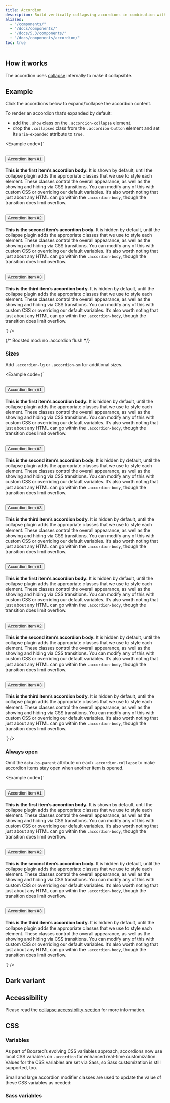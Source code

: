 ```yaml
---
title: Accordion
description: Build vertically collapsing accordions in combination with our Collapse JavaScript plugin.
aliases:
  - "/components/"
  - "/docs/components/"
  - "/docs/5.3/components/"
  - "/docs/components/accordion/"
toc: true
---
```


## How it works

The accordion uses [collapse]([[docsref:/components/collapse]]) internally to make it collapsible.

<Callout name="info-prefersreducedmotion" />

## Example

Click the accordions below to expand/collapse the accordion content.

To render an accordion that’s expanded by default:
- add the `.show` class on the `.accordion-collapse` element.
- drop the `.collapsed` class from the `.accordion-button` element and set its `aria-expanded` attribute to `true`.

<Example code={`<div class="accordion" id="accordionExample">
    <div class="accordion-item">
      <h2 class="accordion-header">
        <button class="accordion-button" type="button" data-bs-toggle="collapse" data-bs-target="#collapseOne" aria-expanded="true" aria-controls="collapseOne">
          Accordion Item #1
        </button>
      </h2>
      <div id="collapseOne" class="accordion-collapse collapse show" data-bs-parent="#accordionExample">
        <div class="accordion-body">
          <strong>This is the first item’s accordion body.</strong> It is shown by default, until the collapse plugin adds the appropriate classes that we use to style each element. These classes control the overall appearance, as well as the showing and hiding via CSS transitions. You can modify any of this with custom CSS or overriding our default variables. It’s also worth noting that just about any HTML can go within the <code>.accordion-body</code>, though the transition does limit overflow.
        </div>
      </div>
    </div>
    <div class="accordion-item">
      <h2 class="accordion-header">
        <button class="accordion-button collapsed" type="button" data-bs-toggle="collapse" data-bs-target="#collapseTwo" aria-expanded="false" aria-controls="collapseTwo">
          Accordion Item #2
        </button>
      </h2>
      <div id="collapseTwo" class="accordion-collapse collapse" data-bs-parent="#accordionExample">
        <div class="accordion-body">
          <strong>This is the second item’s accordion body.</strong> It is hidden by default, until the collapse plugin adds the appropriate classes that we use to style each element. These classes control the overall appearance, as well as the showing and hiding via CSS transitions. You can modify any of this with custom CSS or overriding our default variables. It’s also worth noting that just about any HTML can go within the <code>.accordion-body</code>, though the transition does limit overflow.
        </div>
      </div>
    </div>
    <div class="accordion-item">
      <h2 class="accordion-header">
        <button class="accordion-button collapsed" type="button" data-bs-toggle="collapse" data-bs-target="#collapseThree" aria-expanded="false" aria-controls="collapseThree">
          Accordion Item #3
        </button>
      </h2>
      <div id="collapseThree" class="accordion-collapse collapse" data-bs-parent="#accordionExample">
        <div class="accordion-body">
          <strong>This is the third item’s accordion body.</strong> It is hidden by default, until the collapse plugin adds the appropriate classes that we use to style each element. These classes control the overall appearance, as well as the showing and hiding via CSS transitions. You can modify any of this with custom CSS or overriding our default variables. It’s also worth noting that just about any HTML can go within the <code>.accordion-body</code>, though the transition does limit overflow.
        </div>
      </div>
    </div>
  </div>`} />

{/* Boosted mod: no .accordion flush */}

### Sizes

Add `.accordion-lg` or `.accordion-sm` for additional sizes.

<Example code={`<div class="row">
    <div class="col-md-6 col-lg-5">
      <div class="accordion accordion-sm" id="accordionExampleSmall">
        <div class="accordion-item">
          <h2 class="accordion-header">
            <button class="accordion-button" type="button" data-bs-toggle="collapse" data-bs-target="#collapseOneSmall" aria-expanded="true" aria-controls="collapseOneSmall">
              Accordion Item #1
            </button>
          </h2>
          <div id="collapseOneSmall" class="accordion-collapse collapse show" data-bs-parent="#accordionExampleSmall">
            <div class="accordion-body">
              <strong>This is the first item’s accordion body.</strong> It is hidden by default, until the collapse plugin adds the appropriate classes that we use to style each element. These classes control the overall appearance, as well as the showing and hiding via CSS transitions. You can modify any of this with custom CSS or overriding our default variables. It’s also worth noting that just about any HTML can go within the <code>.accordion-body</code>, though the transition does limit overflow.
            </div>
          </div>
        </div>
        <div class="accordion-item">
          <h2 class="accordion-header">
            <button class="accordion-button collapsed" type="button" data-bs-toggle="collapse" data-bs-target="#collapseTwoSmall" aria-expanded="false" aria-controls="collapseTwoSmall">
              Accordion Item #2
            </button>
          </h2>
          <div id="collapseTwoSmall" class="accordion-collapse collapse" data-bs-parent="#accordionExampleSmall">
            <div class="accordion-body">
              <strong>This is the second item’s accordion body.</strong> It is hidden by default, until the collapse plugin adds the appropriate classes that we use to style each element. These classes control the overall appearance, as well as the showing and hiding via CSS transitions. You can modify any of this with custom CSS or overriding our default variables. It’s also worth noting that just about any HTML can go within the <code>.accordion-body</code>, though the transition does limit overflow.
            </div>
          </div>
        </div>
        <div class="accordion-item">
          <h2 class="accordion-header">
            <button class="accordion-button collapsed" type="button" data-bs-toggle="collapse" data-bs-target="#collapseThreeSmall" aria-expanded="false" aria-controls="collapseThreeSmall">
              Accordion Item #3
            </button>
          </h2>
          <div id="collapseThreeSmall" class="accordion-collapse collapse" data-bs-parent="#accordionExampleSmall">
            <div class="accordion-body">
              <strong>This is the third item’s accordion body.</strong> It is hidden by default, until the collapse plugin adds the appropriate classes that we use to style each element. These classes control the overall appearance, as well as the showing and hiding via CSS transitions. You can modify any of this with custom CSS or overriding our default variables. It’s also worth noting that just about any HTML can go within the <code>.accordion-body</code>, though the transition does limit overflow.
            </div>
          </div>
        </div>
      </div>
    </div>
    <div class="col-md-6 col-lg-7">
      <div class="accordion accordion-lg" id="accordionExampleLarge">
        <div class="accordion-item">
          <h2 class="accordion-header">
            <button class="accordion-button" type="button" data-bs-toggle="collapse" data-bs-target="#collapseOneLarge" aria-expanded="true" aria-controls="collapseOneLarge">
              Accordion Item #1
            </button>
          </h2>
          <div id="collapseOneLarge" class="accordion-collapse collapse show" data-bs-parent="#accordionExampleLarge">
            <div class="accordion-body">
              <strong>This is the first item’s accordion body.</strong> It is hidden by default, until the collapse plugin adds the appropriate classes that we use to style each element. These classes control the overall appearance, as well as the showing and hiding via CSS transitions. You can modify any of this with custom CSS or overriding our default variables. It’s also worth noting that just about any HTML can go within the <code>.accordion-body</code>, though the transition does limit overflow.
            </div>
          </div>
        </div>
        <div class="accordion-item">
          <h2 class="accordion-header">
            <button class="accordion-button collapsed" type="button" data-bs-toggle="collapse" data-bs-target="#collapseTwoLarge" aria-expanded="false" aria-controls="collapseTwoLarge">
              Accordion Item #2
            </button>
          </h2>
          <div id="collapseTwoLarge" class="accordion-collapse collapse" data-bs-parent="#accordionExampleLarge">
            <div class="accordion-body">
              <strong>This is the second item’s accordion body.</strong> It is hidden by default, until the collapse plugin adds the appropriate classes that we use to style each element. These classes control the overall appearance, as well as the showing and hiding via CSS transitions. You can modify any of this with custom CSS or overriding our default variables. It’s also worth noting that just about any HTML can go within the <code>.accordion-body</code>, though the transition does limit overflow.
            </div>
          </div>
        </div>
        <div class="accordion-item">
          <h2 class="accordion-header">
            <button class="accordion-button collapsed" type="button" data-bs-toggle="collapse" data-bs-target="#collapseThreeLarge" aria-expanded="false" aria-controls="collapseThreeLarge">
              Accordion Item #3
            </button>
          </h2>
          <div id="collapseThreeLarge" class="accordion-collapse collapse" data-bs-parent="#accordionExampleLarge">
            <div class="accordion-body">
              <strong>This is the third item’s accordion body.</strong> It is hidden by default, until the collapse plugin adds the appropriate classes that we use to style each element. These classes control the overall appearance, as well as the showing and hiding via CSS transitions. You can modify any of this with custom CSS or overriding our default variables. It’s also worth noting that just about any HTML can go within the <code>.accordion-body</code>, though the transition does limit overflow.
            </div>
          </div>
        </div>
      </div>
    </div>
  </div>`} />

### Always open

Omit the `data-bs-parent` attribute on each `.accordion-collapse` to make accordion items stay open when another item is opened.

<Example code={`<div class="accordion" id="accordionPanelsStayOpenExample">
    <div class="accordion-item">
      <h2 class="accordion-header">
        <button class="accordion-button" type="button" data-bs-toggle="collapse" data-bs-target="#panelsStayOpen-collapseOne" aria-expanded="true" aria-controls="panelsStayOpen-collapseOne">
          Accordion Item #1
        </button>
      </h2>
      <div id="panelsStayOpen-collapseOne" class="accordion-collapse collapse show">
        <div class="accordion-body">
          <strong>This is the first item’s accordion body.</strong> It is shown by default, until the collapse plugin adds the appropriate classes that we use to style each element. These classes control the overall appearance, as well as the showing and hiding via CSS transitions. You can modify any of this with custom CSS or overriding our default variables. It’s also worth noting that just about any HTML can go within the <code>.accordion-body</code>, though the transition does limit overflow.
        </div>
      </div>
    </div>
    <div class="accordion-item">
      <h2 class="accordion-header">
        <button class="accordion-button collapsed" type="button" data-bs-toggle="collapse" data-bs-target="#panelsStayOpen-collapseTwo" aria-expanded="false" aria-controls="panelsStayOpen-collapseTwo">
          Accordion Item #2
        </button>
      </h2>
      <div id="panelsStayOpen-collapseTwo" class="accordion-collapse collapse">
        <div class="accordion-body">
          <strong>This is the second item’s accordion body.</strong> It is hidden by default, until the collapse plugin adds the appropriate classes that we use to style each element. These classes control the overall appearance, as well as the showing and hiding via CSS transitions. You can modify any of this with custom CSS or overriding our default variables. It’s also worth noting that just about any HTML can go within the <code>.accordion-body</code>, though the transition does limit overflow.
        </div>
      </div>
    </div>
    <div class="accordion-item">
      <h2 class="accordion-header">
        <button class="accordion-button collapsed" type="button" data-bs-toggle="collapse" data-bs-target="#panelsStayOpen-collapseThree" aria-expanded="false" aria-controls="panelsStayOpen-collapseThree">
          Accordion Item #3
        </button>
      </h2>
      <div id="panelsStayOpen-collapseThree" class="accordion-collapse collapse">
        <div class="accordion-body">
          <strong>This is the third item’s accordion body.</strong> It is hidden by default, until the collapse plugin adds the appropriate classes that we use to style each element. These classes control the overall appearance, as well as the showing and hiding via CSS transitions. You can modify any of this with custom CSS or overriding our default variables. It’s also worth noting that just about any HTML can go within the <code>.accordion-body</code>, though the transition does limit overflow.
        </div>
      </div>
    </div>
  </div>`} />

## Dark variant

<DeprecatedIn version="5.3.3"/>

<CalloutDeprecatedDarkVariables component="accordion" />

## Accessibility

Please read the [collapse accessibility section]([[docsref:/components/collapse#accessibility]]) for more information.

## CSS

### Variables

<AddedIn version="5.2.0" />

As part of Boosted’s evolving CSS variables approach, accordions now use local CSS variables on `.accordion` for enhanced real-time customization. Values for the CSS variables are set via Sass, so Sass customization is still supported, too.

<ScssDocs name="accordion-css-vars" file="scss/_accordion.scss" />

Small and large accordion modifier classes are used to update the value of these CSS variables as needed:

<ScssDocs name="accordion-sm-css-vars" file="scss/_accordion.scss" />

<ScssDocs name="accordion-lg-css-vars" file="scss/_accordion.scss" />

### Sass variables

<ScssDocs name="accordion-variables" file="scss/_variables.scss" />
